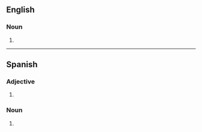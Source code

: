 ==English==

===Noun===
{{head|en|noun plural form}}

# {{plural of|guayabera|lang=en}}

----

==Spanish==

===Adjective===
{{head|es|adjective form}}

# {{es-adj form of|guayabero|f|pl}}

===Noun===
{{head|es|noun plural form|g=f-p}}

# {{inflection of|guayabera||p|lang=es}}